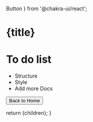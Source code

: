 
  Button
} from '@chakra-ui/react';



# {title}

# To do list

 - Structure
  - Style
- Add more Docs

<Link passHref href="/">
    <Button variant="outline">Back to Home</Button>
</Link>

  return <MdxLayout>{children}</MdxLayout>;
}